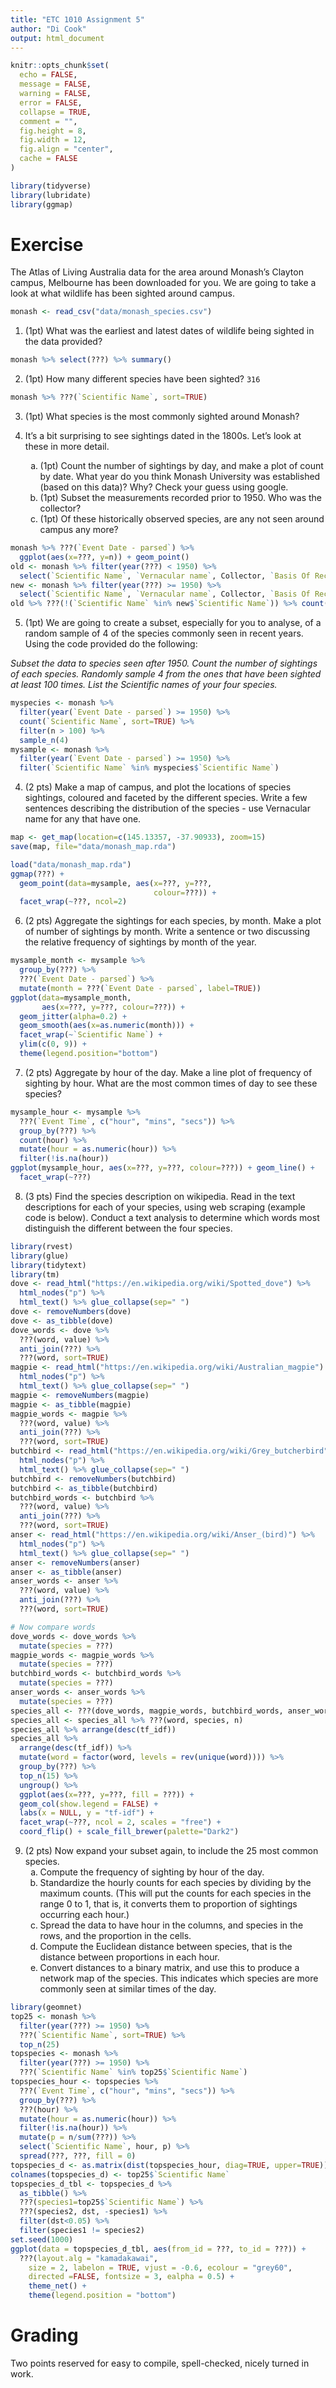 ```yaml
---
title: "ETC 1010 Assignment 5"
author: "Di Cook"
output: html_document
---
```


```r
knitr::opts_chunk$set(
  echo = FALSE,
  message = FALSE,
  warning = FALSE,
  error = FALSE, 
  collapse = TRUE,
  comment = "",
  fig.height = 8,
  fig.width = 12,
  fig.align = "center",
  cache = FALSE
)
```

```r
library(tidyverse)
library(lubridate)
library(ggmap)
```

# Exercise

The Atlas of Living Australia data for the area around Monash's Clayton campus, Melbourne has been downloaded for you. We are going to take a look at what wildlife has been sighted around campus. 

```r
monash <- read_csv("data/monash_species.csv")
```


1. (1pt) What was the earliest and latest dates of wildlife being sighted in the data provided?

```r
monash %>% select(???) %>% summary()
```

2.  (1pt) How many different species have been sighted? `316`

```r
monash %>% ???(`Scientific Name`, sort=TRUE)
```

3.  (1pt) What species is the most commonly sighted around Monash?

4. It's a bit surprising to see sightings dated in the 1800s. Let's look at these in more detail.

    a.  (1pt) Count the number of sightings by day, and make a plot of count by date. What year do you think Monash University was established (based on this data)? Why? Check your guess using google. 
    b.  (1pt) Subset the measurements recorded prior to 1950. Who was the collector?
    c.  (1pt) Of these historically observed species, are any not seen around campus any more?

```r
monash %>% ???(`Event Date - parsed`) %>% 
  ggplot(aes(x=???, y=n)) + geom_point()
old <- monash %>% filter(year(???) < 1950) %>% 
  select(`Scientific Name`, `Vernacular name`, Collector, `Basis Of Record`)
new <- monash %>% filter(year(???) >= 1950) %>% 
  select(`Scientific Name`, `Vernacular name`, Collector, `Basis Of Record`)
old %>% ???(!(`Scientific Name` %in% new$`Scientific Name`)) %>% count(`Vernacular name`)
```

5.  (1pt) We are going to create a subset, especially for you to analyse, of a random sample of 4 of the species commonly seen in recent years. Using the code provided do the following:

*Subset the data to species seen after 1950. Count the number of sightings of each species. Randomly sample 4 from the ones that have been sighted at least 100 times. List the Scientific names of your four species.* 

```r
myspecies <- monash %>%
  filter(year(`Event Date - parsed`) >= 1950) %>%
  count(`Scientific Name`, sort=TRUE) %>% 
  filter(n > 100) %>%
  sample_n(4) 
mysample <- monash %>%
  filter(year(`Event Date - parsed`) >= 1950) %>%
  filter(`Scientific Name` %in% myspecies$`Scientific Name`)
```


4.  (2 pts) Make a map of campus, and plot the locations of species sightings, coloured and faceted by the different species. Write a few sentences describing the distribution of the species - use Vernacular name for any that have one. 

```r
map <- get_map(location=c(145.13357, -37.90933), zoom=15)
save(map, file="data/monash_map.rda")
```

```r
load("data/monash_map.rda")
ggmap(???) + 
  geom_point(data=mysample, aes(x=???, y=???,
                                colour=???)) +
  facet_wrap(~???, ncol=2)
```

6.  (2 pts)  Aggregate the sightings for each species, by month. Make a plot of number of sightings by month. Write a sentence or two discussing the relative frequency of sightings by month of the year.

```r
mysample_month <- mysample %>% 
  group_by(???) %>%
  ???(`Event Date - parsed`) %>%
  mutate(month = ???(`Event Date - parsed`, label=TRUE)) 
ggplot(data=mysample_month, 
       aes(x=???, y=???, colour=???)) + 
  geom_jitter(alpha=0.2) +
  geom_smooth(aes(x=as.numeric(month))) +
  facet_wrap(~`Scientific Name`) + 
  ylim(c(0, 9)) +
  theme(legend.position="bottom")
```

7.  (2 pts) Aggregate by hour of the day. Make a line plot of frequency of sighting by hour. What are the most common times of day to see these species?

```r
mysample_hour <- mysample %>%
  ???(`Event Time`, c("hour", "mins", "secs")) %>%
  group_by(???) %>%
  count(hour) %>%
  mutate(hour = as.numeric(hour)) %>%
  filter(!is.na(hour)) 
ggplot(mysample_hour, aes(x=???, y=???, colour=???)) + geom_line() +
  facet_wrap(~???)
```

8.  (3 pts) Find the species description on wikipedia. Read in the text descriptions for each of your species, using web scraping (example code is below). Conduct a text analysis to determine which words most distinguish the different between the four species. 

```r
library(rvest)
library(glue)
library(tidytext)
library(tm)
dove <- read_html("https://en.wikipedia.org/wiki/Spotted_dove") %>%
  html_nodes("p") %>%
  html_text() %>% glue_collapse(sep=" ")
dove <- removeNumbers(dove)
dove <- as_tibble(dove)
dove_words <- dove %>%   
  ???(word, value) %>%
  anti_join(???) %>%
  ???(word, sort=TRUE)
magpie <- read_html("https://en.wikipedia.org/wiki/Australian_magpie") %>%
  html_nodes("p") %>%
  html_text() %>% glue_collapse(sep=" ")
magpie <- removeNumbers(magpie)
magpie <- as_tibble(magpie)
magpie_words <- magpie %>%   
  ???(word, value) %>%
  anti_join(???) %>%
  ???(word, sort=TRUE)
butchbird <- read_html("https://en.wikipedia.org/wiki/Grey_butcherbird") %>%
  html_nodes("p") %>%
  html_text() %>% glue_collapse(sep=" ")
butchbird <- removeNumbers(butchbird)
butchbird <- as_tibble(butchbird)
butchbird_words <- butchbird %>%   
  ???(word, value) %>%
  anti_join(???) %>%
  ???(word, sort=TRUE)
anser <- read_html("https://en.wikipedia.org/wiki/Anser_(bird)") %>%
  html_nodes("p") %>%
  html_text() %>% glue_collapse(sep=" ")
anser <- removeNumbers(anser)
anser <- as_tibble(anser)
anser_words <- anser %>%   
  ???(word, value) %>%
  anti_join(???) %>%
  ???(word, sort=TRUE)
```

```r
# Now compare words
dove_words <- dove_words %>%
  mutate(species = ???)
magpie_words <- magpie_words %>%
  mutate(species = ???)
butchbird_words <- butchbird_words %>%
  mutate(species = ???)
anser_words <- anser_words %>%
  mutate(species = ???)
species_all <- ???(dove_words, magpie_words, butchbird_words, anser_words)
species_all <- species_all %>% ???(word, species, n)
species_all %>% arrange(desc(tf_idf))
species_all %>%
  arrange(desc(tf_idf)) %>%
  mutate(word = factor(word, levels = rev(unique(word)))) %>% 
  group_by(???) %>% 
  top_n(15) %>% 
  ungroup() %>%
  ggplot(aes(x=???, y=???, fill = ???)) +
  geom_col(show.legend = FALSE) +
  labs(x = NULL, y = "tf-idf") +
  facet_wrap(~???, ncol = 2, scales = "free") +
  coord_flip() + scale_fill_brewer(palette="Dark2")
```

9. (2 pts) Now expand your subset again, to include the 25 most common species. 
    a. Compute the frequency of sighting by hour of the day. 
    b. Standardize the hourly counts for each species by dividing by the maximum counts. (This will put the counts for each species in the range 0 to 1, that is, it converts them to proportion of sightings occurring each hour.)
    c. Spread the data to have hour in the columns, and species in the rows, and the proportion in the cells.
    d. Compute the Euclidean distance between species, that is the distance between proportions in each hour. 
    e. Convert distances to a binary matrix, and use this to produce a network map of the species. This indicates which species are more commonly seen at similar times of the day. 

```r
library(geomnet)
top25 <- monash %>%
  filter(year(???) >= 1950) %>%
  ???(`Scientific Name`, sort=TRUE) %>% 
  top_n(25) 
topspecies <- monash %>%
  filter(year(???) >= 1950) %>%
  ???(`Scientific Name` %in% top25$`Scientific Name`)
topspecies_hour <- topspecies %>%
  ???(`Event Time`, c("hour", "mins", "secs")) %>%
  group_by(???) %>%
  ???(hour) %>%
  mutate(hour = as.numeric(hour)) %>%
  filter(!is.na(hour)) %>%
  mutate(p = n/sum(???)) %>%
  select(`Scientific Name`, hour, p) %>%
  spread(???, ???, fill = 0)
topspecies_d <- as.matrix(dist(topspecies_hour, diag=TRUE, upper=TRUE))
colnames(topspecies_d) <- top25$`Scientific Name`
topspecies_d_tbl <- topspecies_d %>% 
  as_tibble() %>%
  ???(species1=top25$`Scientific Name`) %>%
  ???(species2, dst, -species1) %>%
  filter(dst<0.05) %>%
  filter(species1 != species2)
set.seed(1000)
ggplot(data = topspecies_d_tbl, aes(from_id = ???, to_id = ???)) +
  ???(layout.alg = "kamadakawai",
    size = 2, labelon = TRUE, vjust = -0.6, ecolour = "grey60",
    directed =FALSE, fontsize = 3, ealpha = 0.5) +
    theme_net() +
    theme(legend.position = "bottom")
```

# Grading

Two points reserved for easy to compile, spell-checked, nicely turned in work.
